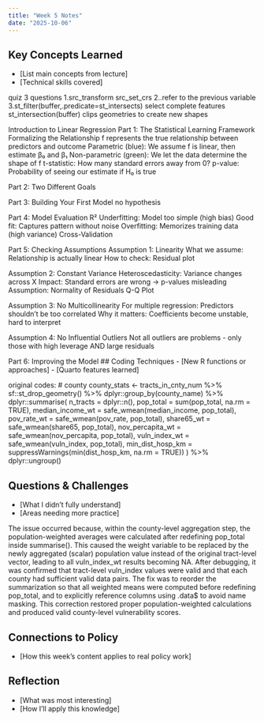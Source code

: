 ```yaml
---
title: "Week 5 Notes"
date: "2025-10-06"
---
```


## Key Concepts Learned
- [List main concepts from lecture]
- [Technical skills covered]


quiz 3 questions
1.src_transform 
src_set_crs
2..refer to the previous variable
3.st_filter(buffer,.predicate=st_intersects)    select complete features
st_intersection(buffer)   clips geometries to create new shapes


Introduction to Linear Regression
Part 1: The Statistical Learning Framework
Formalizing the Relationship
f represents the true relationship between predictors and outcome
Parametric (blue): We assume f is linear, then estimate β₀ and β₁
Non-parametric (green): We let the data determine the shape of f
t-statistic: How many standard errors away from 0?
p-value: Probability of seeing our estimate if H₀ is true

Part 2: Two Different Goals

Part 3: Building Your First Model
no hypothesis

Part 4: Model Evaluation
R²
Underfitting: Model too simple (high bias)
Good fit: Captures pattern without noise
Overfitting: Memorizes training data (high variance)
Cross-Validation

Part 5: Checking Assumptions
Assumption 1: Linearity
What we assume: Relationship is actually linear
How to check: Residual plot

Assumption 2: Constant Variance
Heteroscedasticity: Variance changes across X
Impact: Standard errors are wrong → p-values misleading
Assumption: Normality of Residuals
Q-Q Plot

Assumption 3: No Multicollinearity
For multiple regression: Predictors shouldn’t be too correlated
Why it matters: Coefficients become unstable, hard to interpret

Assumption 4: No Influential Outliers
Not all outliers are problems - only those with high leverage AND large residuals

Part 6: Improving the Model
## Coding Techniques
- [New R functions or approaches]
- [Quarto features learned]

original codes:
# county
county_stats <- tracts_in_cnty_num %>%
  sf::st_drop_geometry() %>%
  dplyr::group_by(county_name) %>%
  dplyr::summarise(
    n_tracts          = dplyr::n(),
    pop_total         = sum(pop_total, na.rm = TRUE),
    median_income_wt  = safe_wmean(median_income, pop_total),
    pov_rate_wt       = safe_wmean(pov_rate, pop_total),
    share65_wt        = safe_wmean(share65, pop_total),
    nov_percapita_wt  = safe_wmean(nov_percapita, pop_total),
    vuln_index_wt     = safe_wmean(vuln_index, pop_total),
    min_dist_hosp_km  = suppressWarnings(min(dist_hosp_km, na.rm = TRUE))
  ) %>%
  dplyr::ungroup()
  


## Questions & Challenges
- [What I didn't fully understand]
- [Areas needing more practice]

The issue occurred because, within the county-level aggregation step, the population-weighted averages were calculated after redefining pop_total inside summarise(). This caused the weight variable to be replaced by the newly aggregated (scalar) population value instead of the original tract-level vector, leading to all vuln_index_wt results becoming NA. After debugging, it was confirmed that tract-level vuln_index values were valid and that each county had sufficient valid data pairs. The fix was to reorder the summarization so that all weighted means were computed before redefining pop_total, and to explicitly reference columns using .data$ to avoid name masking. This correction restored proper population-weighted calculations and produced valid county-level vulnerability scores.

## Connections to Policy
- [How this week's content applies to real policy work]

## Reflection
- [What was most interesting]
- [How I'll apply this knowledge]
